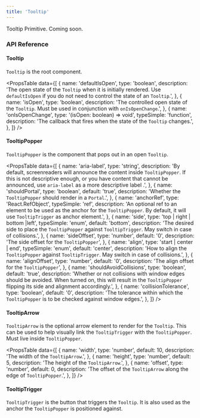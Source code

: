 ```yaml
---
title: 'Tooltip'
---
```


Tooltip Primitive. Coming soon.

### API Reference

#### Tooltip

`Tooltip` is the root component.

<PropsTable
  data={[
    {
      name: 'defaultIsOpen',
      type: 'boolean',
      description:
        'The open state of the `Tooltip` when it is initially rendered. Use `defaultIsOpen` if you do not need to control the state of an `Tooltip`.',
    },
    {
      name: 'isOpen',
      type: 'boolean',
      description:
        'The controlled open state of the `Tooltip`. Must be used in conjunction with `onIsOpenChange`.',
    },
    {
      name: 'onIsOpenChange',
      type: '(isOpen: boolean) => void',
      typeSimple: 'function',
      description:
        'The callback that fires when the state of the `Tooltip` changes.',
    },
  ]}
/>

#### TooltipPopper

`TooltipPopper` is the component that pops out in an open `Tooltip`.

<PropsTable
  data={[
    {
      name: 'aria-label',
      type: 'string',
      description:
        'By default, screenreaders will announce the content inside `TooltipPopper`. If this is not descriptive enough, or you have content that cannot be announced, use `aria-label` as a more descriptive label .',
    },
    {
      name: 'shouldPortal',
      type: 'boolean',
      default: 'true',
      description: 'Whether the `TooltipPopper` should render in a `Portal`.',
    },
    {
      name: 'anchorRef',
      type: 'React.RefObject<MeasurableElement>',
      typeSimple: 'ref',
      description:
        'An optional ref to an element to be used as the anchor for the `TooltipPopper`. By default, it will use `TooltipTrigger` as anchor element.',
    },
    {
      name: 'side',
      type: 'top | right | bottom |left',
      typeSimple: 'enum',
      default: 'bottom',
      description:
        'The desired side to place the `TooltipPopper` against `TooltipTrigger`. May switch in case of collisions.',
    },
    {
      name: 'sideOffset',
      type: 'number',
      default: '0',
      description: 'The side offset for the `TooltipPopper`',
    },
    {
      name: 'align',
      type: 'start | center | end',
      typeSimple: 'enum',
      default: 'center',
      description:
        'How to align the `TooltipPopper` against `TooltipTrigger`. May switch in case of collisions.',
    },
    {
      name: 'alignOffset',
      type: 'number',
      default: '0',
      description: 'The align offset for the `TooltipPopper`',
    },
    {
      name: 'shouldAvoidCollisions',
      type: 'boolean',
      default: 'true',
      description:
        'Whether or not collisions with window edges should be avoided. When turned on, this will result in the `TooltipPopper` flipping its side and alignment accordingly.',
    },
    {
      name: 'collisionTolerance',
      type: 'boolean',
      default: '0',
      description:
        'The tolerance within which the `TooltipPopper` is to be checked against window edges.',
    },
  ]}
/>

#### TooltipArrow

`TooltipArrow` is the optional arrow element to render for the `Tooltip`. This can be used to help visually link the `TooltipTrigger` with the `TooltipPopper`. Must live inside `TooltipPopper`.

<PropsTable
  data={[
    {
      name: 'width',
      type: 'number',
      default: 10,
      description: 'The width of the `TooltipArrow`.',
    },
    {
      name: 'height',
      type: 'number',
      default: 5,
      description: 'The height of the `TooltipArrow`.',
    },
    {
      name: 'offset',
      type: 'number',
      default: 0,
      description:
        'The offset of the `TooltipArrow` along the edge of `TooltipPopper`.',
    },
  ]}
/>

#### TooltipTrigger

`TooltipTrigger` is the button that triggers the `Tooltip`. It is also used as the anchor the `TooltipPopper` is positioned against.
